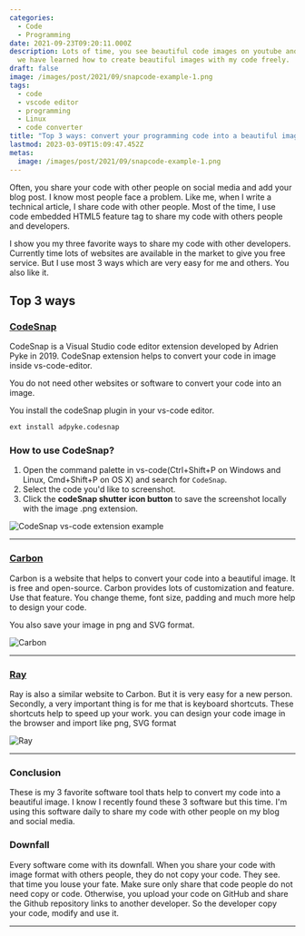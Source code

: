 ```yaml
---
categories:
  - Code
  - Programming
date: 2021-09-23T09:20:11.000Z
description: Lots of time, you see beautiful code images on youtube and blogs. Right now,
  we have learned how to create beautiful images with my code freely.
draft: false
image: /images/post/2021/09/snapcode-example-1.png
tags:
  - code
  - vscode editor
  - programming
  - Linux
  - code converter
title: "Top 3 ways: convert your programming code into a beautiful image"
lastmod: 2023-03-09T15:09:47.452Z
metas:
  image: /images/post/2021/09/snapcode-example-1.png
---
```


Often, you share your code with other people on social media and add your blog
post. I know most people face a problem. Like me, when I write a technical
article, I share code with other people. Most of the time, I use code embedded
HTML5 feature tag to share my code with others people and developers.

I show you my three favorite ways to share my code with other developers. Currently
time lots of websites are available in the market to give you free service. But
I use most 3 ways which are very easy for me and others. You also like it.

## Top 3 ways

### [CodeSnap](https://marketplace.visualstudio.com/items?itemName=adpyke.codesnap)

CodeSnap is a Visual Studio code editor extension developed by Adrien Pyke
in 2019. CodeSnap extension helps to convert your code in image inside
vs-code-editor.

You do not need other websites or software to convert your code into an image.

You install the codeSnap plugin in your vs-code editor.

```bash
ext install adpyke.codesnap
```

### How to use CodeSnap?

1. Open the command palette in vs-code(Ctrl+Shift+P on Windows and Linux,
   Cmd+Shift+P on OS X) and search for `CodeSnap`.
2. Select the code you'd like to screenshot.
3. Click the **codeSnap shutter icon button** to save the screenshot locally
   with the image .png extension.

![CodeSnap vs-code extension example](/images/post/2021/09/snapcode-example.png "CodeSnap vs-code extension example")

---

### [Carbon](https://carbon.now.sh/)

Carbon is a website that helps to convert your code into a beautiful image. It
is free and open-source. Carbon provides lots of customization and feature. Use
that feature. You change theme, font size, padding and much more help to design
your code.

You also save your image in png and SVG format.

![Carbon](/images/post/2021/09/carbon-website-.png "Carbon")

---

### [Ray](https://ray.so/)

Ray is also a similar website to Carbon. But it is very easy for a new person.
Secondly, a very important thing is for me that is keyboard shortcuts. These
shortcuts help to speed up your work. you can design your code image in the
browser and import like png, SVG format

![Ray](/images/post/2021/09/ray-website.png "Ray")

---

### Conclusion

These is my 3 favorite software tool thats help to convert my code into a beautiful
image. I know I recently found these 3 software but this time. I'm using this
software daily to share my code with other people on my blog and social media.

### Downfall

Every software come with its downfall. When you share your code with image
format with others people, they do not copy your code. They see. that time you
louse your fate. Make sure only share that code people do not need copy or code.
Otherwise, you upload your code on GitHub and share the Github repository links to
another developer. So the developer copy your code, modify and use it.

---
